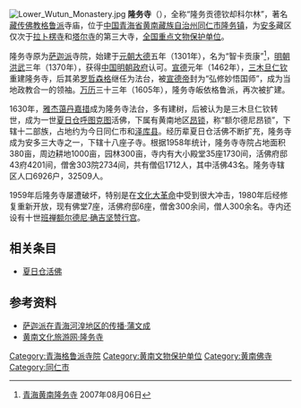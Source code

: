 {{文物保护单位
| 级别 = 全国
| 名称 = 隆务寺
| 图片 = [[File:Rebkong_monastery.JPG|250px]]
| 编号 = 4-187
| 分类 = 古建筑
| 时代 = [[明朝|明]]、[[清朝|清]]
| 所在 = [[青海省|青海省]][[同仁市|同仁市]]
| 登录 = 1996年
| Cat = 青海全国重点文物保护单位
}}
[[File:Lower_Wutun_Monastery.jpg|thumb]]
'''隆务寺'''（{{bo|z=རོང་བོ་དགོན་ཆེན|w=rong bo dgon chen}}），全称“隆务贡德钦却科尔林”，著名[[藏传佛教|藏传佛教]][[格鲁派|格鲁派]]寺庙，位于[[中国|中国]][[青海省|青海省]][[黄南藏族自治州|黄南藏族自治州]][[同仁市|同仁市]][[隆务镇|隆务镇]]，为[[安多|安多]]藏区仅次于[[拉卜楞寺|拉卜楞寺]]和[[塔尔寺|塔尔寺]]的第三大寺，[[全国重点文物保护单位|全国重点文物保护单位]]。

隆务寺原为[[萨迦派|萨迦派]]寺院，始建于[[元朝|元朝]][[大德_(元朝)|大德]]五年（1301年），名为“智卡贡康”<ref>[http://xy.tibetcul.com/sy/gl/200708/6549.html 青海黄南隆务寺] {{Wayback|url=http://xy.tibetcul.com/sy/gl/200708/6549.html |date=20170613194935 }} 2007年08月06日</ref>，[[明朝|明朝]][[洪武|洪武]]三年（1370年），获得[[中国|中国]][[明朝政府|明朝政府]]认可。[[宣德|宣德]]元年（1462年），[[三木旦仁钦|三木旦仁钦]]重建隆务寺，后其弟[[罗哲森格|罗哲森格]]继任为法台，被[[宣德帝|宣德帝]]封为“弘修妙悟国师”，成为当地政教合一的领袖。[[万历|万历]]三十三年（1605年），隆务寺皈依格鲁派，再次被扩建。

1630年，[[雅杰蔼丹嘉措|雅杰蔼丹嘉措]]成为隆务寺法台，多有建树，后被认为是三木旦仁钦转世，成为一世[[夏日仓呼图克图|夏日仓呼图克图]]活佛，下属有黄南地区[[昂锁|昂锁]]，称“额尔德尼昂锁”，下辖十二部族，占地约为今日同仁市和[[泽库县|泽库县]]。经历辈夏日仓活佛不断扩充，隆务寺成为安多三大寺之一，下辖十八座子寺。根据1958年统计，隆务寺寺院占地面积380亩，周边耕地1000亩，园林300亩，寺内有大小殿堂35座1730间，活佛府邸43府4201间，僧舍303院2734间，共有僧侣1712人，其中活佛43名。隆务寺辖区人口6926户，32509人。

1959年后隆务寺屡遭破坏，特别是在[[文化大革命|文化大革命]]中受到很大冲击，1980年后经修复重新开放，现有佛堂7座，活佛府邸6座，僧舍300余间，僧人300余名。寺内还设有十世[[班禅额尔德尼·确吉坚赞|班禅额尔德尼·确吉坚赞]][[行宫|行宫]]。

==相关条目==
*[[夏日仓活佛|夏日仓活佛]]

== 参考资料 ==
{{reflist}}
* [http://www.budd.cn/book/readari.asp?no=49500 萨迦派在青海河湟地区的传播·蒲文成]{{dead link|date=2018年5月 |bot=InternetArchiveBot |fix-attempted=yes }}
* [https://web.archive.org/web/20110617132553/http://www.tibetinfor.com.cn/t/040701hn/20040200472141615.htm 黄南文化旅游网·隆务寺]

{{青海全国重点文物保护单位}}
{{DEFAULTSORT:L}}
[[Category:青海格鲁派寺院|Category:青海格鲁派寺院]]
[[Category:黄南文物保护单位|Category:黄南文物保护单位]]
[[Category:黄南佛寺|Category:黄南佛寺]]
[[Category:同仁市|Category:同仁市]]